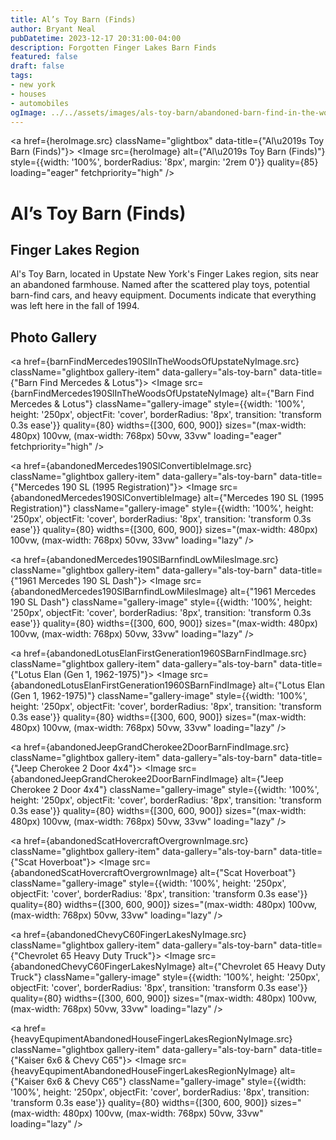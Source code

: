 ```yaml
---
title: Al’s Toy Barn (Finds)
author: Bryant Neal
pubDatetime: 2023-12-17 20:31:00-04:00
description: Forgotten Finger Lakes Barn Finds
featured: false
draft: false
tags:
- new york
- houses
- automobiles
ogImage: ../../assets/images/als-toy-barn/abandoned-barn-find-in-the-woods-new-york.jpg
---
```





<a href={heroImage.src} className="glightbox" data-title={"Al\u2019s Toy Barn (Finds)"}>
  <Image 
    src={heroImage} 
    alt={"Al\u2019s Toy Barn (Finds)"}
    style={{width: '100%', borderRadius: '8px', margin: '2rem 0'}}
    quality={85}
    loading="eager"
    fetchpriority="high"
  />
</a>

# Al’s Toy Barn (Finds)
## Finger Lakes Region

Al's Toy Barn, located in Upstate New York's Finger Lakes region, sits near an abandoned farmhouse. Named after the scattered play toys, potential barn-find cars, and heavy equipment. Documents indicate that everything was left here in the fall of 1994.

## Photo Gallery

<div className="gallery gallery--two">

<a href={barnFindMercedes190SlInTheWoodsOfUpstateNyImage.src} className="glightbox gallery-item" data-gallery="als-toy-barn" data-title={"Barn Find Mercedes & Lotus"}>
  <Image 
    src={barnFindMercedes190SlInTheWoodsOfUpstateNyImage} 
    alt={"Barn Find Mercedes & Lotus"}
    className="gallery-image" 
    style={{width: '100%', height: '250px', objectFit: 'cover', borderRadius: '8px', transition: 'transform 0.3s ease'}}
    quality={80}
    widths={[300, 600, 900]}
    sizes="(max-width: 480px) 100vw, (max-width: 768px) 50vw, 33vw"
    loading="eager"
    fetchpriority="high"
  />
</a>

<a href={abandonedMercedes190SlConvertibleImage.src} className="glightbox gallery-item" data-gallery="als-toy-barn" data-title={"Mercedes 190 SL (1995 Registration)"}>
  <Image 
    src={abandonedMercedes190SlConvertibleImage} 
    alt={"Mercedes 190 SL (1995 Registration)"}
    className="gallery-image" 
    style={{width: '100%', height: '250px', objectFit: 'cover', borderRadius: '8px', transition: 'transform 0.3s ease'}}
    quality={80}
    widths={[300, 600, 900]}
    sizes="(max-width: 480px) 100vw, (max-width: 768px) 50vw, 33vw"
    loading="lazy"
  />
</a>

<a href={abandonedMercedes190SlBarnfindLowMilesImage.src} className="glightbox gallery-item" data-gallery="als-toy-barn" data-title={"1961 Mercedes 190 SL Dash"}>
  <Image 
    src={abandonedMercedes190SlBarnfindLowMilesImage} 
    alt={"1961 Mercedes 190 SL Dash"}
    className="gallery-image" 
    style={{width: '100%', height: '250px', objectFit: 'cover', borderRadius: '8px', transition: 'transform 0.3s ease'}}
    quality={80}
    widths={[300, 600, 900]}
    sizes="(max-width: 480px) 100vw, (max-width: 768px) 50vw, 33vw"
    loading="lazy"
  />
</a>

<a href={abandonedLotusElanFirstGeneration1960SBarnFindImage.src} className="glightbox gallery-item" data-gallery="als-toy-barn" data-title={"Lotus Elan (Gen 1, 1962-1975)"}>
  <Image 
    src={abandonedLotusElanFirstGeneration1960SBarnFindImage} 
    alt={"Lotus Elan (Gen 1, 1962-1975)"}
    className="gallery-image" 
    style={{width: '100%', height: '250px', objectFit: 'cover', borderRadius: '8px', transition: 'transform 0.3s ease'}}
    quality={80}
    widths={[300, 600, 900]}
    sizes="(max-width: 480px) 100vw, (max-width: 768px) 50vw, 33vw"
    loading="lazy"
  />
</a>

<a href={abandonedJeepGrandCherokee2DoorBarnFindImage.src} className="glightbox gallery-item" data-gallery="als-toy-barn" data-title={"Jeep Cherokee 2 Door 4x4"}>
  <Image 
    src={abandonedJeepGrandCherokee2DoorBarnFindImage} 
    alt={"Jeep Cherokee 2 Door 4x4"}
    className="gallery-image" 
    style={{width: '100%', height: '250px', objectFit: 'cover', borderRadius: '8px', transition: 'transform 0.3s ease'}}
    quality={80}
    widths={[300, 600, 900]}
    sizes="(max-width: 480px) 100vw, (max-width: 768px) 50vw, 33vw"
    loading="lazy"
  />
</a>

<a href={abandonedScatHovercraftOvergrownImage.src} className="glightbox gallery-item" data-gallery="als-toy-barn" data-title={"Scat Hoverboat"}>
  <Image 
    src={abandonedScatHovercraftOvergrownImage} 
    alt={"Scat Hoverboat"}
    className="gallery-image" 
    style={{width: '100%', height: '250px', objectFit: 'cover', borderRadius: '8px', transition: 'transform 0.3s ease'}}
    quality={80}
    widths={[300, 600, 900]}
    sizes="(max-width: 480px) 100vw, (max-width: 768px) 50vw, 33vw"
    loading="lazy"
  />
</a>

<a href={abandonedChevyC60FingerLakesNyImage.src} className="glightbox gallery-item" data-gallery="als-toy-barn" data-title={"Chevrolet 65 Heavy Duty Truck"}>
  <Image 
    src={abandonedChevyC60FingerLakesNyImage} 
    alt={"Chevrolet 65 Heavy Duty Truck"}
    className="gallery-image" 
    style={{width: '100%', height: '250px', objectFit: 'cover', borderRadius: '8px', transition: 'transform 0.3s ease'}}
    quality={80}
    widths={[300, 600, 900]}
    sizes="(max-width: 480px) 100vw, (max-width: 768px) 50vw, 33vw"
    loading="lazy"
  />
</a>

<a href={heavyEqupimentAbandonedHouseFingerLakesRegionNyImage.src} className="glightbox gallery-item" data-gallery="als-toy-barn" data-title={"Kaiser 6x6 & Chevy C65"}>
  <Image 
    src={heavyEqupimentAbandonedHouseFingerLakesRegionNyImage} 
    alt={"Kaiser 6x6 & Chevy C65"}
    className="gallery-image" 
    style={{width: '100%', height: '250px', objectFit: 'cover', borderRadius: '8px', transition: 'transform 0.3s ease'}}
    quality={80}
    widths={[300, 600, 900]}
    sizes="(max-width: 480px) 100vw, (max-width: 768px) 50vw, 33vw"
    loading="lazy"
  />
</a>

</div>
